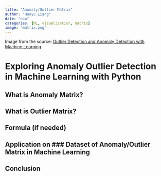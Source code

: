 ```yaml
---
title: "Anomaly/Outlier Matrix"
author: "Huayu Liang"
date: "now"
categories: [ML, visualization, matrix]
image: "matrix.png"
---
```


Image from the source: [Outlier Detection and Anomaly Detection with Machine Learning](https://medium.com/@mehulved1503/outlier-detection-and-anomaly-detection-with-machine-learning-caa96b34b7f6)

# Exploring Anomaly Outlier Detection in Machine Learning with Python

## What is Anomaly Matrix?

## What is Outlier Matrix?

## Formula (if needed)

## Application on \### Dataset of Anomaly/Outlier Matrix in Machine Learning

## Conclusion
